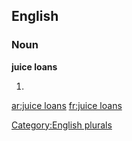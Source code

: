 
==English==

===Noun===
'''juice loans'''

# {{plural of|juice loan}}

[[Category:English plurals]]

[[ar:juice loans]]
[[fr:juice loans]]